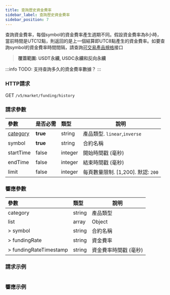 ```yaml
---
title: 查詢歷史資金費率
sidebar_label: 查詢歷史資金費率
sidebar_position: 7
---
```


查詢資金費率，每個symbol的資金費率產生週期不同。假設資金費率為8小時，當前時間是UTC12點，則返回的是上一個結算即UTC8點產生的資金費率。如要查詢symbol的資金費率時間間隔，請查詢[可交易產品規格](instrument#)接口
> **覆蓋範圍: USDT永續, USDC永續和反向永續**

:::info
TODO: 支持查詢多久的資金費率數據？
:::

### HTTP請求
GET `/v5/market/funding/history`

### 請求參數
| 參數 | 是否必需 | 類型 | 說明|
|:----- |:-------|:-----|------ |
|[category](../enum#category) |**true** |string |產品類型. `linear`,`inverse`|
|symbol |**true**|string |合約名稱|
|startTime |false |integer |開始時間戳 (毫秒)|
|endTime |false |integer |結束時間戳 (毫秒)|
|limit |false |integer |每頁數量限制. [1,200]. 默認: `200`|

### 響應參數
| 參數 | 類型 | 說明|
|:----- |:-----|----- |
|category |string |產品類型|
|list |array |Object |
|> symbol |string |合約名稱 |
|> fundingRate |string |資金費率 |
|> fundingRateTimestamp |string |資金費率時間戳 (毫秒) |

### 請求示例

<Tabs>
<TabItem value="console" label="Console">

```http
```

</TabItem>
</Tabs>

### 響應示例

<Tabs>
<TabItem value="linear" label="linear">

```json

```
</TabItem>
</Tabs>
